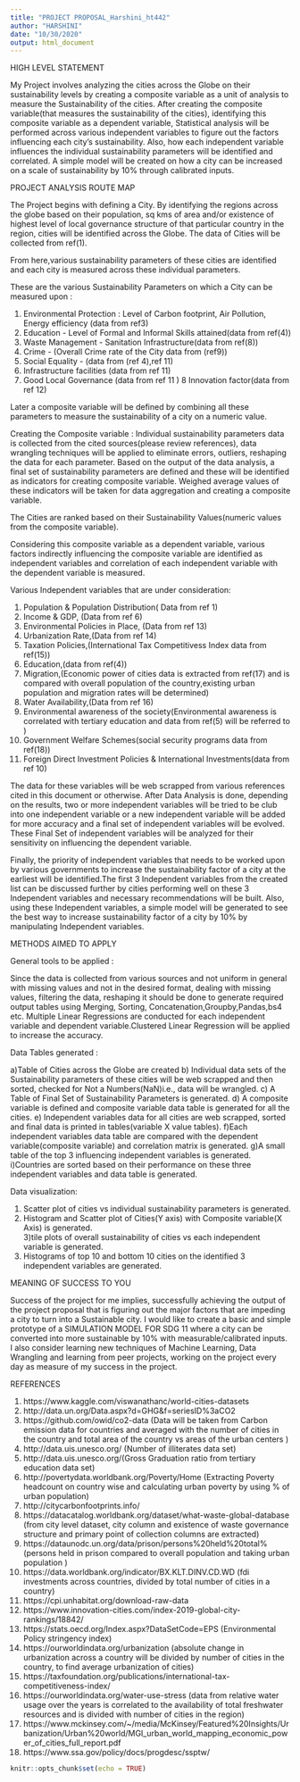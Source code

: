 ---
title: "PROJECT PROPOSAL_Harshini_ht442"
author: "HARSHINI"
date: "10/30/2020"
output: html_document
---

HIGH LEVEL STATEMENT 

My Project involves analyzing the cities across the Globe on their sustainability levels by creating a composite variable as a unit of analysis to measure the Sustainability of the cities. After creating the composite variable(that measures the sustainability of the cities), identifying this composite variable as a dependent variable, Statistical analysis will be performed across various independent variables to figure out the factors influencing each city's sustainability. Also, how each independent variable influences the individual sustainability parameters will be identified and correlated. A simple model will be created on how a city can be increased on a scale of sustainability by 10% through calibrated inputs. 

PROJECT ANALYSIS ROUTE MAP 

The Project begins with defining a City. By identifying the regions across the globe based on their population, sq kms of area and/or existence of highest level of local governance structure of that particular country in the region, cities will be identified across the Globe. The data of Cities will be collected from ref(1).

From here,various sustainability parameters of these cities are identified and each city is measured across these individual parameters. 

These are the various Sustainability Parameters on which a City can be measured upon :

1.	Environmental Protection : Level of Carbon footprint, Air Pollution, Energy             efficiency (data from ref3)
2.	Education - Level of Formal and Informal Skills attained(data from ref(4))
3.	Waste Management - Sanitation Infrastructure(data from ref(8))
4.	Crime - (Overall Crime rate of the City data from (ref9))
5.	Social Equality - (data from (ref 4),ref 11)
6.	Infrastructure facilities (data from ref 11)
7.	Good Local Governance (data from ref 11 )
8	Innovation factor(data from ref 12)

Later a composite variable will be defined by combining all these parameters to measure the sustainability of a city on a numeric value. 

Creating the Composite variable : Individual sustainability parameters data is collected from the cited sources(please review references), data wrangling techniques will be applied to eliminate errors, outliers, reshaping the data for each parameter. Based on the output of the data analysis, a final set of sustainability parameters are defined and these will be identified as indicators for creating composite variable. Weighed average values of these indicators will be taken for data aggregation and creating a composite variable. 

The Cities are ranked based on their Sustainability Values(numeric values from the composite variable). 

Considering this composite variable as a dependent variable, various factors indirectly influencing the composite variable are identified as independent variables and correlation of each independent variable with the dependent variable is measured. 

Various Independent variables that are under consideration:

1) Population & Population Distribution( Data from ref 1) 
2) Income &  GDP, (Data from ref 6)
3) Environmental Policies in Place, (Data from ref 13)
4) Urbanization Rate,(Data from ref 14)
5) Taxation Policies,(International Tax Competitivess Index data from ref(15)) 
6) Education,(data from ref(4))
7) Migration,(Economic power of cities data is extracted from ref(17) and is compared with overall population of the country,existing urban population and migration rates will be determined)
8) Water Availability,(Data from ref 16)
9) Environmental awareness of the society(Environmental awareness is correlated with tertiary education and data from ref(5) will be referred to ) 
10) Government Welfare Schemes(social security programs data from ref(18))
11) Foreign Direct Investment Policies & International Investments(data from ref 10)
 
 The data for these variables will be web scrapped from various references cited in this document or otherwise. After Data Analysis is done, depending on the results, two or more independent variables will be tried to be club into one independent variable or a new independent variable will be added for more accuracy and a final set of independent variables will be evolved.  
These Final Set of independent variables will be analyzed for their sensitivity on influencing the dependent variable. 

Finally, the priority of independent variables that needs to be worked upon by various governments to increase the sustainability factor of a city at the earliest will be identified.The first 3 Independent variables from the created list can be discussed further by cities performing well on these 3 Independent variables and necessary recommendations will be built. Also, using these Independent variables, a simple model will be generated to see the best way to increase sustainability factor of a city by 10%  by manipulating Independent variables. 

METHODS AIMED TO APPLY

General tools to be applied : 

Since the data is collected from various sources and not uniform in general with missing values and not in the desired format, dealing with missing values, filtering the data, reshaping it should be done to generate required output tables using Merging, Sorting, Concatenation,Groupby,Pandas,bs4 etc.  Multiple Linear Regressions are conducted for each independent variable and dependent variable.Clustered Linear Regression will be applied to increase the accuracy.

Data Tables generated :

a)Table of Cities across the Globe are created 
b) Individual data sets of the  Sustainability parameters of these cities will be web scrapped and then sorted, checked for Not a Numbers(NaN)i.e., data will be wrangled. 
c) A Table of Final Set of Sustainability Parameters is generated. 
d)  A composite variable is defined and composite variable data table is generated for all the cities. 
e) Independent variables data for all cities are web scrapped, sorted and final data is printed in tables(variable X value tables). 
f)Each independent variables data table are compared with the dependent variable(composite variable) and correlation matrix is generated. 
g)A small table of the top 3 influencing independent variables is generated. 
i)Countries are sorted based on their performance on these three independent variables and data table is generated. 

Data visualization: 

1) Scatter plot of cities vs individual sustainability parameters is generated.  
2) Histogram and Scatter plot of Cities(Y axis) with Composite variable(X Axis) is generated.  
3)tile plots of overall sustainability of cities vs each independent variable is generated. 
4) Histograms of top 10 and bottom 10 cities on the identified 3 independent variables are generated. 


MEANING OF SUCCESS TO YOU

Success of the project for me implies, successfully achieving the output of the project proposal that is figuring out the major factors that are impeding a city to turn into a Sustainable city. I would like to create a basic and simple prototype of a SIMULATION MODEL FOR SDG 11 where a city  can be converted into more sustainable by 10% with measurable/calibrated inputs. I also consider learning new techniques of Machine Learning, Data Wrangling and learning from peer projects, working on the project every day as measure of my success in the project.


REFERENCES 

1) https://www.kaggle.com/viswanathanc/world-cities-datasets
2) http://data.un.org/Data.aspx?d=GHG&f=seriesID%3aCO2
3) https://github.com/owid/co2-data (Data will be taken from Carbon emission data for           countries and  averaged with the number of cities in the country and total            area of the country vs areas of the urban centers )
4) http://data.uis.unesco.org/ (Number of illiterates data set)
5) http://data.uis.unesco.org/(Gross Graduation ratio from tertiary education data set)
6) http://povertydata.worldbank.org/Poverty/Home (Extracting Poverty headcount on             country wise and calculating urban poverty by using % of urban population) 
7) http://citycarbonfootprints.info/
8) https://datacatalog.worldbank.org/dataset/what-waste-global-database  (from city            level dataset, city column and existence of waste governance structure and             primary point of collection columns are extracted)
9) https://dataunodc.un.org/data/prison/persons%20held%20total% (persons held in prison           compared to overall population and taking urban population )
10) https://data.worldbank.org/indicator/BX.KLT.DINV.CD.WD (fdi investments across             countries, divided by total number of cities in a country)
11) https://cpi.unhabitat.org/download-raw-data 
12) https://www.innovation-cities.com/index-2019-global-city-rankings/18842/
13) https://stats.oecd.org/Index.aspx?DataSetCode=EPS (Environmental Policy stringency            index)
14) https://ourworldindata.org/urbanization (absolute change in urbanization across a          country will be divided by number of cities in the country, to find average            urbanization of cities)
15) https://taxfoundation.org/publications/international-tax-competitiveness-index/
16) https://ourworldindata.org/water-use-stress (data from relative water usage over           the years is correlated to the availability of total freshwater resources and          is divided with number of cities in the region)
17) https://www.mckinsey.com/~/media/McKinsey/Featured%20Insights/Urbanization/Urban%20world/MGI_urban_world_mapping_economic_power_of_cities_full_report.pdf
18) https://www.ssa.gov/policy/docs/progdesc/ssptw/





```{r setup, include=FALSE}


knitr::opts_chunk$set(echo = TRUE)
```






